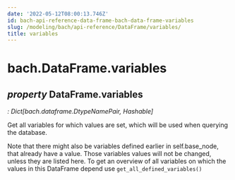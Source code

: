 ```yaml
---
date: '2022-05-12T08:00:13.746Z'
id: bach-api-reference-data-frame-bach-data-frame-variables
slug: /modeling/bach/api-reference/DataFrame/variables/
title: variables
---
```


# bach.DataFrame.variables

<div className="property">

## <span className="type-annotation"><em>property </em></span> <span className="additional-name">DataFrame.</span><span className="name">variables</span>

<span className="type-annotation"><em>

: Dict[bach.dataframe.DtypeNamePair, Hashable]

</em></span> 


<div className="content">

Get all variables for which values are set, which will be used when querying the database.

Note that there might also be variables defined earlier in self.base_node, that already have a value.
Those variables values will not be changed, unless they are listed here. To get an overview of all
variables on which the values in this DataFrame depend use `get_all_defined_variables()`


</div>


</div>
